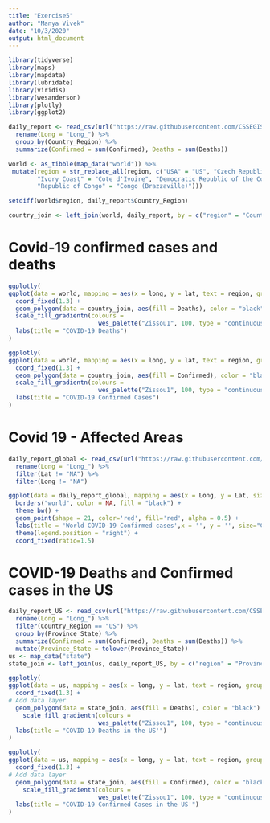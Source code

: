```yaml
---
title: "Exercise5"
author: "Manya Vivek"
date: "10/3/2020"
output: html_document
---
```

```r
library(tidyverse)
library(maps)
library(mapdata)
library(lubridate)
library(viridis)
library(wesanderson)
library(plotly)
library(ggplot2)
```

```r
daily_report <- read_csv(url("https://raw.githubusercontent.com/CSSEGISandData/COVID-19/master/csse_covid_19_data/csse_covid_19_daily_reports/09-26-2020.csv")) %>% 
  rename(Long = "Long_") %>% 
  group_by(Country_Region) %>% 
  summarize(Confirmed = sum(Confirmed), Deaths = sum(Deaths))
```

```r
world <- as_tibble(map_data("world")) %>% 
 mutate(region = str_replace_all(region, c("USA" = "US", "Czech Republic" = "Czechia",  
        "Ivory Coast" = "Cote d'Ivoire", "Democratic Republic of the Congo" = "Congo (Kinshasa)", 
        "Republic of Congo" = "Congo (Brazzaville)")))
```

```r
setdiff(world$region, daily_report$Country_Region) 
```

```r
country_join <- left_join(world, daily_report, by = c("region" = "Country_Region"))
```

# Covid-19 confirmed cases and deaths
```r
ggplotly(
ggplot(data = world, mapping = aes(x = long, y = lat, text = region, group = group)) + 
  coord_fixed(1.3) + 
  geom_polygon(data = country_join, aes(fill = Deaths), color = "black") +
  scale_fill_gradientn(colours = 
                         wes_palette("Zissou1", 100, type = "continuous")) +
  labs(title = "COVID-19 Deaths")
)
```

```r
ggplotly(
ggplot(data = world, mapping = aes(x = long, y = lat, text = region, group = group)) + 
  coord_fixed(1.3) + 
  geom_polygon(data = country_join, aes(fill = Confirmed), color = "black") +
  scale_fill_gradientn(colours = 
                         wes_palette("Zissou1", 100, type = "continuous")) +
  labs(title = "COVID-19 Confirmed Cases")
)
```

# Covid 19 - Affected Areas 

```r
daily_report_global <- read_csv(url("https://raw.githubusercontent.com/CSSEGISandData/COVID-19/master/csse_covid_19_data/csse_covid_19_daily_reports/09-26-2020.csv")) %>% 
  rename(Long = "Long_") %>% 
  filter(Lat != "NA") %>% 
  filter(Long != "NA")
```

```r
ggplot(data = daily_report_global, mapping = aes(x = Long, y = Lat, size = Confirmed)) +
  borders("world", color = NA, fill = "black") +
  theme_bw() +
  geom_point(shape = 21, color='red', fill='red', alpha = 0.5) +
  labs(title = 'World COVID-19 Confirmed cases',x = '', y = '', size="Cases (x1000))") +
  theme(legend.position = "right") +
  coord_fixed(ratio=1.5)
```

# COVID-19 Deaths and Confirmed cases in the US

```r
daily_report_US <- read_csv(url("https://raw.githubusercontent.com/CSSEGISandData/COVID-19/master/csse_covid_19_data/csse_covid_19_daily_reports/09-26-2020.csv")) %>% 
  rename(Long = "Long_") %>% 
  filter(Country_Region == "US") %>% 
  group_by(Province_State) %>% 
  summarize(Confirmed = sum(Confirmed), Deaths = sum(Deaths)) %>% 
  mutate(Province_State = tolower(Province_State))
us <- map_data("state")
state_join <- left_join(us, daily_report_US, by = c("region" = "Province_State"))
```

```r
ggplotly(
ggplot(data = us, mapping = aes(x = long, y = lat, text = region, group = group)) + 
  coord_fixed(1.3) + 
# Add data layer
  geom_polygon(data = state_join, aes(fill = Deaths), color = "black") +
    scale_fill_gradientn(colours = 
                         wes_palette("Zissou1", 100, type = "continuous")) +
  labs(title = "COVID-19 Deaths in the US'")
)
```

```r
ggplotly(
ggplot(data = us, mapping = aes(x = long, y = lat, text = region, group = group)) + 
  coord_fixed(1.3) + 
# Add data layer
  geom_polygon(data = state_join, aes(fill = Confirmed), color = "black") +
    scale_fill_gradientn(colours = 
                         wes_palette("Zissou1", 100, type = "continuous")) +
  labs(title = "COVID-19 Confirmed Cases in the US'")
)
```


